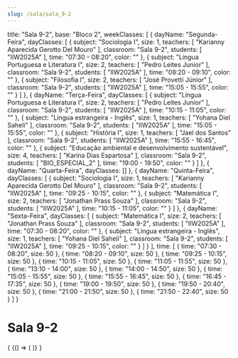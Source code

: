 ```yaml
---
slug: /sala/sala_9-2
---
```

  title: "Sala 9-2",
  base: "Bloco 2",
  weekClasses: [
    {
      dayName: "Segunda-Feira",
      dayClasses: [
        {
          subject: "Sociologia I",
          size: 1,
          teachers: [
            "Karianny Aparecida Gerotto Del Mouro"
          ],
          classroom: "Sala 9-2",
          students: [
            "IIW2025A"
          ],
          time: "07:30 - 08:20",
          color: ""
        },
        {
          subject: "Língua Portuguesa e Literatura I",
          size: 2,
          teachers: [
            "Pedro Leites Junior"
          ],
          classroom: "Sala 9-2",
          students: [
            "IIW2025A"
          ],
          time: "08:20 - 09:10",
          color: ""
        },
        {
          subject: "Filosofia I",
          size: 2,
          teachers: [
            "José Provetti Júnior"
          ],
          classroom: "Sala 9-2",
          students: [
            "IIW2025A"
          ],
          time: "15:05 - 15:55",
          color: ""
        }
      ]
    },
    {
      dayName: "Terça-Feira",
      dayClasses: [
        {
          subject: "Língua Portuguesa e Literatura I",
          size: 2,
          teachers: [
            "Pedro Leites Junior"
          ],
          classroom: "Sala 9-2",
          students: [
            "IIW2025A"
          ],
          time: "10:15 - 11:05",
          color: ""
        },
        {
          subject: "Lingua estrangeira - Inglês",
          size: 1,
          teachers: [
            "Yohana Diel Saheli"
          ],
          classroom: "Sala 9-2",
          students: [
            "IIW2025A"
          ],
          time: "15:05 - 15:55",
          color: ""
        },
        {
          subject: "História I",
          size: 1,
          teachers: [
            "Jael dos Santos"
          ],
          classroom: "Sala 9-2",
          students: [
            "IIW2025A"
          ],
          time: "15:55 - 16:45",
          color: ""
        },
        {
          subject: "Educação ambiental e desenvolvimento sustentável",
          size: 4,
          teachers: [
            "Karina Dias Espartosa"
          ],
          classroom: "Sala 9-2",
          students: [
            "BIO_ESPECIAL_2"
          ],
          time: "19:00 - 19:50",
          color: ""
        }
      ]
    },
    {
      dayName: "Quarta-Feira",
      dayClasses: []
    },
    {
      dayName: "Quinta-Feira",
      dayClasses: [
        {
          subject: "Sociologia I",
          size: 1,
          teachers: [
            "Karianny Aparecida Gerotto Del Mouro"
          ],
          classroom: "Sala 9-2",
          students: [
            "IIW2025A"
          ],
          time: "09:25 - 10:15",
          color: ""
        },
        {
          subject: "Matemática I",
          size: 2,
          teachers: [
            "Jonathan Prass Souza"
          ],
          classroom: "Sala 9-2",
          students: [
            "IIW2025A"
          ],
          time: "10:15 - 11:05",
          color: ""
        }
      ]
    },
    {
      dayName: "Sexta-Feira",
      dayClasses: [
        {
          subject: "Matemática I",
          size: 2,
          teachers: [
            "Jonathan Prass Souza"
          ],
          classroom: "Sala 9-2",
          students: [
            "IIW2025A"
          ],
          time: "07:30 - 08:20",
          color: ""
        },
        {
          subject: "Lingua estrangeira - Inglês",
          size: 1,
          teachers: [
            "Yohana Diel Saheli"
          ],
          classroom: "Sala 9-2",
          students: [
            "IIW2025A"
          ],
          time: "09:25 - 10:15",
          color: ""
        }
      ]
    }
  ],
  time: [
    {
      time: "07:30 - 08:20",
      size: 50
    },
    {
      time: "08:20 - 09:10",
      size: 50
    },
    {
      time: "09:25 - 10:15",
      size: 50
    },
    {
      time: "10:15 - 11:05",
      size: 50
    },
    {
      time: "11:05 - 11:55",
      size: 50
    },
    {
      time: "13:10 - 14:00",
      size: 50
    },
    {
      time: "14:00 - 14:50",
      size: 50
    },
    {
      time: "15:05 - 15:55",
      size: 50
    },
    {
      time: "15:55 - 16:45",
      size: 50
    },
    {
      time: "16:45 - 17:35",
      size: 50
    },
    {
      time: "19:00 - 19:50",
      size: 50
    },
    {
      time: "19:50 - 20:40",
      size: 50
    },
    {
      time: "21:00 - 21:50",
      size: 50
    },
    {
      time: "21:50 - 22:40",
      size: 50
    }
  ]
}

# Sala 9-2

<div>
  {
    <BrowserOnly>
      {() => (
        <Grid
          title={data.title}
          weekClasses={data.weekClasses}
          time={data.time}
        />
      )}
    </BrowserOnly>
  }
</div>
